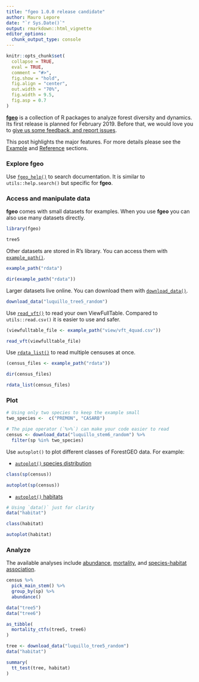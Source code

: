 ```yaml
---
title: "fgeo 1.0.0 release candidate"
author: Mauro Lepore
date: "`r Sys.Date()`"
output: rmarkdown::html_vignette
editor_options: 
  chunk_output_type: console
---
```


```r
knitr::opts_chunk$set(
  collapse = TRUE,
  eval = TRUE,
  comment = "#>",
  fig.show = "hold",
  fig.align = "center",
  out.width = "70%", 
  fig.width = 9.5, 
  fig.asp = 0.7
)
```

[__fgeo__](https://forestgeo.github.io/fgeo/index.html) is a collection of R packages to analyze forest diversity and dynamics. Its first release is planned for February 2019. Before that, we would love you to [give us some feedback, and report issues](https://github.com/forestgeo/fgeo/issues).

This post highlights the major features. For more details please see the [Example](https://forestgeo.github.io/fgeo/index.html#example) and [Reference](https://forestgeo.github.io/fgeo/articles/siteonly/reference.html) sections.

### Explore fgeo

Use [`fgeo_help()`](https://forestgeo.github.io/fgeo/reference/fgeo_help) to search documentation. It is similar to `utils::help.search()` but specific for __fgeo__.

### Access and manipulate data

__fgeo__ comes with small datasets for examples. When you use __fgeo__ you can also use many datasets directly.

```r
library(fgeo)

tree5
```

Other datasets are stored in R's library. You can access them with [`example_path()`](https://forestgeo.github.io/fgeo.x/reference/example_path).

```r
example_path("rdata")

dir(example_path("rdata"))
```

Larger datasets live online. You can download them with [`download_data()`](https://forestgeo.github.io/fgeo.x/reference/download_data).

```r
download_data("luquillo_tree5_random")
```

Use [`read_vft()`](https://forestgeo.github.io/fgeo.tool/reference/read_vft) to read your own ViewFullTable. Compared to `utils::read.csv()` it is easier to use and safer.

```r
(viewfulltable_file <- example_path("view/vft_4quad.csv"))

read_vft(viewfulltable_file)
```

Use [`rdata_list()`](https://forestgeo.github.io/fgeo.tool/reference/dir_list) to read multiple censuses at once.

```r
(census_files <- example_path("rdata"))

dir(census_files)

rdata_list(census_files)
```

### Plot

```r
# Using only two species to keep the example small
two_species <-  c("PREMON", "CASARB")

# The pipe operator (`%>%`) can make your code easier to read
census <- download_data("luquillo_stem6_random") %>% 
  filter(sp %in% two_species)
```

Use `autoplot()` to plot different classes of ForestGEO data. For example:

* [`autoplot()` species distribution](https://forestgeo.github.io/fgeo.plot/reference/autoplot.sp_elev)

```r
class(sp(census))

autoplot(sp(census))
```

* [`autoplot()` habitats](https://forestgeo.github.io/fgeo.plot/reference/autoplot.fgeo_habitat)

```r
# Using `data()` just for clarity
data("habitat")

class(habitat)

autoplot(habitat)
```

### Analyze

The available analyses include [abundance](https://forestgeo.github.io/fgeo.analyze/reference/abundance), [mortality](https://forestgeo.github.io/fgeo.analyze/reference/recruitment_ctfs), and [species-habitat association](https://forestgeo.github.io/fgeo.analyze/reference/tt_test).

```r
census %>% 
  pick_main_stem() %>% 
  group_by(sp) %>% 
  abundance()
```

```r
data("tree5")
data("tree6")

as_tibble(
  mortality_ctfs(tree5, tree6)
)
```

```r
tree <- download_data("luquillo_tree5_random")
data("habitat")

summary(
  tt_test(tree, habitat)
)
```

